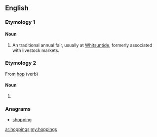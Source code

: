 ==English==

===Etymology 1===
{{etystub|en}}

====Noun====
{{en-plural noun}}

# {{context|British|lang=en}} An traditional annual fair, usually at [[Whitsuntide]], formerly associated with livestock markets.

===Etymology 2===
From [[hop]] (verb)

====Noun====
{{head|en|plural}}
# {{plural of|hopping|lang=en}}

===Anagrams===
* [[shopping#English|shopping]]

[[ar:hoppings]]
[[my:hoppings]]